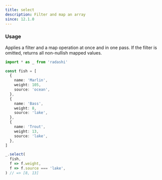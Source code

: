 ```yaml
---
title: select
description: Filter and map an array
since: 12.1.0
---
```


### Usage

Applies a filter and a map operation at once and in one pass.
If the filter is omitted, returns all non-nullish mapped values.

```ts twoslash
import * as _ from 'radashi'

const fish = [
  {
    name: 'Marlin',
    weight: 105,
    source: 'ocean',
  },
  {
    name: 'Bass',
    weight: 8,
    source: 'lake',
  },
  {
    name: 'Trout',
    weight: 13,
    source: 'lake',
  },
]

_.select(
  fish,
  f => f.weight,
  f => f.source === 'lake',
) // => [8, 13]
```
